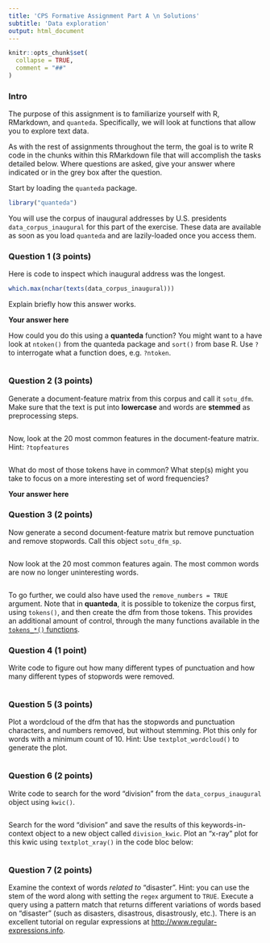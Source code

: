 ```yaml
---
title: 'CPS Formative Assignment Part A \n Solutions'
subtitle: 'Data exploration'
output: html_document
---
```


```r
knitr::opts_chunk$set(
  collapse = TRUE,
  comment = "##"
)
```

### Intro

The purpose of this assignment is to familiarize yourself with R, RMarkdown, and `quanteda`. Specifically, we will look at functions that allow you to explore text data.

As with the rest of assignments throughout the term, the goal is to write R code in the chunks within this RMarkdown file that will accomplish the tasks detailed below. Where questions are asked, give your answer where indicated or in the grey box after the question.

Start by loading the `quanteda` package.

```r
library("quanteda")
```

You will use the corpus of inaugural addresses by U.S. presidents `data_corpus_inaugural` for this part of the exercise. These data are available as soon as you load `quanteda` and are lazily-loaded once you access them.



### Question 1 (3 points)

Here is code to inspect which inaugural address was the longest.

```r
which.max(nchar(texts(data_corpus_inaugural)))
```

Explain briefly how this answer works.

**Your answer here**

>




How could you do this using a **quanteda** function? You might want to a have look at `ntoken()` from the quanteda package and `sort()` from base R. Use `?` to interrogate what a function does, e.g. `?ntoken`.

```r

```



### Question 2 (3 points)

Generate a document-feature matrix from this corpus and call it `sotu_dfm`. Make sure that the text is put into __lowercase__ and words are __stemmed__ as preprocessing steps.

```r

```

Now, look at the 20 most common features in the document-feature matrix. Hint: `?topfeatures`

```r

```

What do most of those tokens have in common? What step(s) might you take to focus on a more interesting set of word frequencies?

**Your answer here**

>




### Question 3 (2 points)

Now generate a second document-feature matrix but remove punctuation and remove stopwords. Call this object `sotu_dfm_sp`.

```r

```

Now look at the 20 most common features again. The most common words are now no longer uninteresting words.

```r

```

To go further, we could also have used the `remove_numbers = TRUE` argument. Note that in **quanteda**, it is possible to tokenize the corpus first, using `tokens()`, and then create the dfm from those tokens. This provides an additional amount of control, through the many functions available in the [`tokens_*()` functions](https://quanteda.io/reference/tokens.html?q=token#quanteda-tokenizers).






### Question 4 (1 point)

Write code to figure out how many different types of punctuation and how many different types of stopwords were removed.

```r

```



### Question 5 (3 points)

Plot a wordcloud of the dfm that has the stopwords and punctuation characters, and numbers removed, but without stemming. Plot this only for words with a minimum count of 10. Hint: Use `textplot_wordcloud()` to generate the plot.

```r

```



### Question 6 (2 points)

Write code to search for the word "division" from the `data_corpus_inaugural` object using `kwic()`.

```r

```

Search for the word "division" and save the results of this keywords-in-context object to a new object called `division_kwic`. Plot an "x-ray" plot for this kwic using `textplot_xray()` in the code bloc below:

```r

```

### Question 7 (2 points)

Examine the context of words *related to* "disaster". Hint: you can use the stem of the word along with setting the `regex` argument to `TRUE`. Execute a query using a pattern match that returns different variations of words based on "disaster" (such as disasters, disastrous, disastrously, etc.). There is an excellent tutorial on regular expressions at <http://www.regular-expressions.info>.

```r

```


